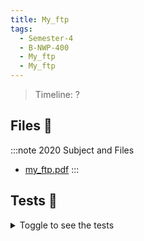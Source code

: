 ```yaml
---
title: My_ftp
tags:
  - Semester-4
  - B-NWP-400
  - My_ftp
  - My_ftp
---
```

> Timeline: ?


## Files 📂

:::note 2020 Subject and Files
- [my_ftp.pdf](https://github.com/Studio-17/Epitech-Subjects/raw/main/Semester-4/B-NWP-400/My_ftp/My_ftp/my_ftp.pdf)
:::

## Tests 🤖
<details>
  <summary>Toggle to see the tests</summary>
  <div>
Yo
  </div>
</details>

